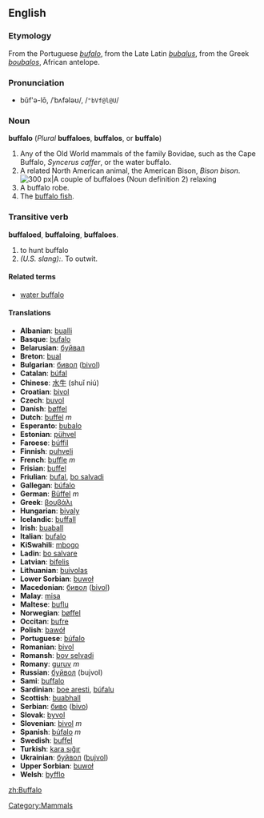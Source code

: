 ==English==

===Etymology===
From the Portuguese ''[[bufalo]]'', from the Late Latin ''[[bubalus]]'', from the Greek ''[[boubalos]]'', African antelope.

=== Pronunciation ===
*bŭf'ə-lō, /ˈbʌfələʊ/, /<tt>"bVf@l@U</tt>/

=== Noun ===
'''buffalo''' (''Plural'' '''buffaloes''', '''buffalos''', or '''buffalo''')

# Any of the Old World mammals of the family Bovidae, such as the Cape Buffalo, ''Syncerus caffer'', or the water buffalo.
# A related North American animal, the American Bison, ''Bison bison''.  [[Image:Bison.jpg|thumb|right|300 px|A couple of buffaloes (Noun definition 2) relaxing]]
# A buffalo robe.
# The [[buffalo fish]].  

=== Transitive verb ===
'''buffaloed''', '''buffaloing''', '''buffaloes'''.
# to hunt buffalo
# ''(U.S. slang):''. To outwit.

==== Related terms ====
*[[water buffalo]]

==== Translations ====

*'''Albanian''': [[bualli]]
*'''Basque''': [[bufalo]]
*'''Belarusian''': [[буйвал]]
*'''Breton''': [[bual]]
*'''Bulgarian''': [[бивол]] ([[bivol]])
*'''Catalan''': [[búfal]]
*'''Chinese''': [[水牛]] (shuǐ niú)
*'''Croatian''': [[bivol]]
*'''Czech''': [[buvol]]
*'''Danish''': [[bøffel]]
*'''Dutch''': [[buffel]] ''m''
*'''Esperanto''': [[bubalo]]
*'''Estonian''': [[pühvel]]
*'''Faroese''': [[búffil]]
*'''Finnish''': [[puhveli]]
*'''French''': [[buffle]] ''m''
*'''Frisian''': [[buffel]]
*'''Friulian''': [[bufal]], [[bo salvadi]]
*'''Gallegan''': [[búfalo]]
*'''German''': [[Büffel]] ''m''
*'''Greek''': [[βουβάλι]]
*'''Hungarian''': [[bivaly]]
*'''Icelandic''': [[buffall]]
*'''Irish''': [[buaball]]
*'''Italian''': [[bufalo]]
*'''KiSwahili''': [[mbogo]]
*'''Ladin''': [[bo salvare]]
*'''Latvian''': [[bifelis]]
*'''Lithuanian''': [[buivolas]]
*'''Lower Sorbian''': [[buwoł]]
*'''Macedonian''': [[бивол]] ([[bivol]])
*'''Malay''': [[misa]]
*'''Maltese''': [[buflu]]
*'''Norwegian''': [[bøffel]]
*'''Occitan''': [[bufre]]
*'''Polish''': [[bawół]]
*'''Portuguese''': [[búfalo]]
*'''Romanian''': [[bivol]]
*'''Romansh''': [[bov selvadi]]
*'''Romany''': [[guruv]] ''m''
*'''Russian''': [[буйвол]] (bujvol)
*'''Sami''': [[buffalo]]
*'''Sardinian''': [[boe aresti]], [[búfalu]]
*'''Scottish''': [[buabhall]]
*'''Serbian''': [[биво]] ([[bivo]])
*'''Slovak''': [[byvol]]
*'''Slovenian''': [[bivol]] ''m''
*'''Spanish''': [[búfalo]] ''m''
*'''Swedish''': [[buffel]]
*'''Turkish''': [[kara sığır]]
*'''Ukrainian''': [[буйвол]] ([[bujvol]])
*'''Upper Sorbian''': [[buwoł]]
*'''Welsh''': [[byfflo]]

[[Category:Mammals]]

[[zh:Buffalo]]